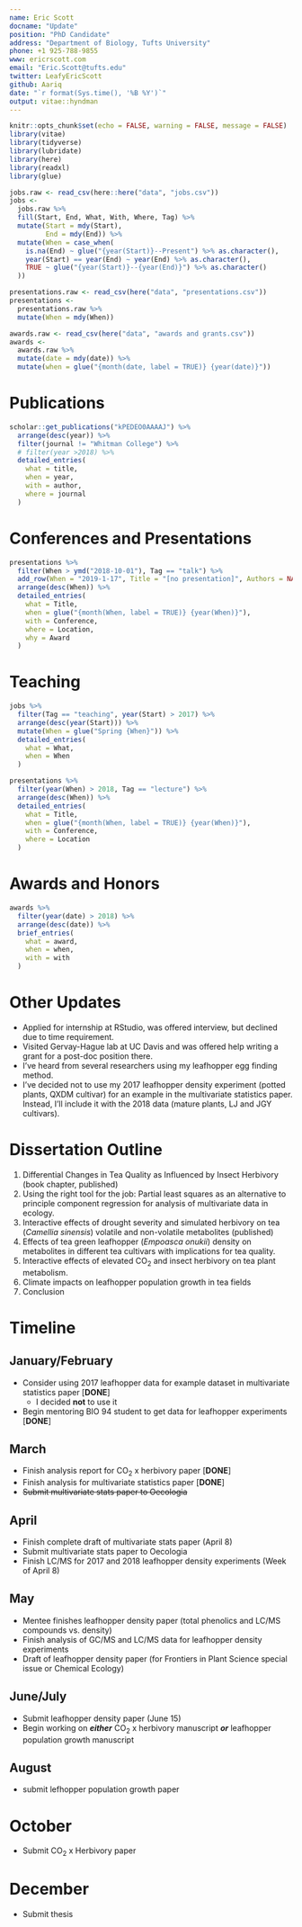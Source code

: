 ```yaml
---
name: Eric Scott
docname: "Update"
position: "PhD Candidate"
address: "Department of Biology, Tufts University"
phone: +1 925-788-9855
www: ericrscott.com
email: "Eric.Scott@tufts.edu"
twitter: LeafyEricScott
github: Aariq
date: "`r format(Sys.time(), '%B %Y')`"
output: vitae::hyndman
---
```


```r
knitr::opts_chunk$set(echo = FALSE, warning = FALSE, message = FALSE)
library(vitae)
library(tidyverse)
library(lubridate)
library(here)
library(readxl)
library(glue)
```

```r
jobs.raw <- read_csv(here::here("data", "jobs.csv"))
jobs <-
  jobs.raw %>% 
  fill(Start, End, What, With, Where, Tag) %>%  
  mutate(Start = mdy(Start),
         End = mdy(End)) %>% 
  mutate(When = case_when(
    is.na(End) ~ glue("{year(Start)}--Present") %>% as.character(),
    year(Start) == year(End) ~ year(End) %>% as.character(),
    TRUE ~ glue("{year(Start)}--{year(End)}") %>% as.character()
  ))
```

```r
presentations.raw <- read_csv(here("data", "presentations.csv"))
presentations <- 
  presentations.raw %>% 
  mutate(When = mdy(When))
```

```r
awards.raw <- read_csv(here("data", "awards and grants.csv"))
awards <- 
  awards.raw %>% 
  mutate(date = mdy(date)) %>% 
  mutate(when = glue("{month(date, label = TRUE)} {year(date)}"))
```


# Publications

```r
scholar::get_publications("kPEDEO0AAAAJ") %>%
  arrange(desc(year)) %>%
  filter(journal != "Whitman College") %>% 
  # filter(year >2018) %>% 
  detailed_entries(
    what = title,
    when = year,
    with = author,
    where = journal
  )
```

# Conferences and Presentations

```r
presentations %>%
  filter(When > ymd("2018-10-01"), Tag == "talk") %>% 
  add_row(When = "2019-1-17", Title = "[no presentation]", Authors = NA, Conference = "rstudio::conf 2019") %>% 
  arrange(desc(When)) %>% 
  detailed_entries(
    what = Title,
    when = glue("{month(When, label = TRUE)} {year(When)}"),
    with = Conference,
    where = Location,
    why = Award
  )
```



# Teaching

```r
jobs %>%
  filter(Tag == "teaching", year(Start) > 2017) %>%
  arrange(desc(year(Start))) %>% 
  mutate(When = glue("Spring {When}")) %>% 
  detailed_entries(
    what = What,
    when = When
  ) 
```


```r
presentations %>%
  filter(year(When) > 2018, Tag == "lecture") %>% 
  arrange(desc(When)) %>% 
  detailed_entries(
    what = Title,
    when = glue("{month(When, label = TRUE)} {year(When)}"),
    with = Conference,
    where = Location
  )
```

# Awards and Honors

```r
awards %>% 
  filter(year(date) > 2018) %>% 
  arrange(desc(date)) %>% 
  brief_entries(
    what = award,
    when = when,
    with = with
  )
```

# Other Updates

- Applied for internship at RStudio, was offered interview, but declined due to time requirement.
- Visited Gervay-Hague lab at UC Davis and was offered help writing a grant for a post-doc position there.
- I've heard from several researchers using my leafhopper egg finding method.
- I've decided not to use my 2017 leafhopper density experiment (potted plants, QXDM cultivar) for an example in the multivariate statistics paper. Instead, I'll include it with the 2018 data (mature plants, LJ and JGY cultivars).

# Dissertation Outline

1. Differential Changes in Tea Quality as Influenced by Insect Herbivory (book chapter, published)
2. Using the right tool for the job: Partial least squares as an alternative to principle component regression for analysis of multivariate data in ecology.
3. Interactive effects of drought severity and simulated herbivory on tea (*Camellia sinensis*) volatile and non-volatile metabolites	(published)
4. Effects of tea green leafhopper (*Empoasca onukii*) density on metabolites in different tea cultivars with implications for tea quality.
5. Interactive effects of elevated CO~2~ and insect herbivory on tea plant metabolism.
6. Climate impacts on leafhopper population growth in tea fields
6. Conclusion

\pagebreak

# Timeline
## January/February

- Consider using 2017 leafhopper data for example dataset in multivariate statistics paper [**DONE**]
    + I decided **not** to use it
- Begin mentoring BIO 94 student to get data for leafhopper experiments [**DONE**]

## March

- Finish analysis report for CO~2~ x herbivory paper [**DONE**]
- Finish analysis for multivariate statistics paper [**DONE**]
- ~~Submit multivariate stats paper to Oecologia~~

## April

- Finish complete draft of multivariate stats paper (April 8)
- Submit multivariate stats paper to Oecologia
- Finish LC/MS for 2017 and 2018 leafhopper density experiments (Week of April 8)

## May

- Mentee finishes leafhopper density paper (total phenolics and LC/MS compounds vs. density)
- Finish analysis of GC/MS and LC/MS data for leafhopper density experiments
- Draft of leafhopper density paper (for Frontiers in Plant Science special issue or Chemical Ecology)

## June/July

- Submit leafhopper density paper (June 15)
- Begin working on ***either*** CO~2~ x herbivory manuscript ***or*** leafhopper population growth manuscript

## August

- submit lefhopper population growth paper

# October

- Submit CO~2~ x Herbivory paper

# December

- Submit thesis
  